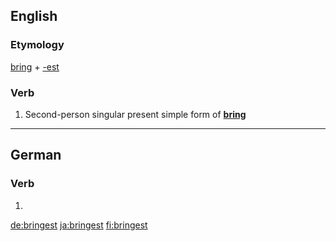 ==English==

===Etymology===
[[bring]] + [[-est]]

===Verb===
{{en-verb form}}

# {{context|archaic|lang=en}} Second-person singular present simple form of '''[[bring]]'''

----

==German==

===Verb===
{{head|de}}

# {{de-verb form of|bringen|2|s|k1}}

[[de:bringest]]
[[ja:bringest]]
[[fi:bringest]]